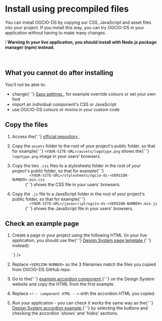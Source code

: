 
<Meta title="Docs/Install using precompiled files" />

<h1>Install using precompiled files</h1>
<p>
  You can install OGCIO-DS by copying our CSS, JavaScript and asset files into
  your project. If you install this way, you can try OGCIO-DS in your
  application without having to make many changes.
</p>
<div className="govie-warning-text">
  <span className="govie-warning-text__icon" aria-hidden="true">
    !
  </span>
  <strong className="govie-warning-text__text">
    <span className="govie-warning-text__assistive">Warning</span>
    In your live application, you should install with Node.js package manager (npm)
    instead.
  </strong>
</div>
<br />
<br />

<h2>What you cannot do after installing</h2>
<p>You'll not be able to:</p>
<ul>
  <li>
    change{' '}
    <a
      href="/?path=/story/docs-sass-api-reference--page"
      target="_blank"
      rel="noopener"
    >
      Sass settings
    </a>
    , for example override colours or set your own font
  </li>
  <li>import an individual component's CSS or JavaScript</li>
  <li>use OGCIO-DS colours or mixins in your custom code</li>
</ul>

<h2>Copy the files</h2>
<ol>
  <li>
    <p>
      Access the{' '}
      <a
        href="https://github.com/ogcio/ogcio-ds/tree/main/dist/%40ogcio"
        target="_blank"
        rel="noopener"
      >
        official repository
      </a>
      .
    </p>
  </li>
  <li>
    <p>
      Copy the <code>assets</code> folder to the root of your project's public
      folder, so that for example{' '}
      <code>&lt;YOUR-SITE-URL&gt;/assets/logotype.png</code> shows the{' '}
      <code>logotype.png</code> image in your users' browsers.
    </p>
  </li>
  <li>
    <p>
      Copy the two <code>.css</code> files to a stylesheets folder in the root
      of your project's public folder, so that for example{' '}
      <code>
        &lt;YOUR-SITE-URL&gt;/stylesheets/ogcio-ds-&lt;VERSION-NUMBER&gt;.min.css
      </code>{' '}
      shows the CSS file in your users' browsers.
    </p>
  </li>
  <li>
    <p>
      Copy the <code>.js</code> file to a JavaScript folder in the root of your
      project's public folder, so that for example{' '}
      <code>
        &lt;YOUR-SITE-URL&gt;/javascript/ogcio-ds-&lt;VERSION-NUMBER&gt;.min.js
      </code>{' '}
      shows the JavaScript file in your users' browsers.
    </p>
  </li>
</ol>

<h2 id="basic-example-page">Check an example page</h2>
<ol>
  <li>
    <p>
      Create a page in your project using the following HTML (in your live
      application, you should use the{' '}
      <a href="/?path=/docs/patterns-basic-page--default" target="_blank" rel="noopener">
        Design System page template
      </a>{' '}
      instead):
    </p>
    <CodeSnippet
    code={`<!DOCTYPE html>
<html lang="en" className="govie-template ">
  <head>
    <title>Example - OGCIO Design System</title>
    <meta name="viewport" content="width=device-width, initial-scale=1, viewport-fit=cover">
    <!--[if !IE 8]><!-->
      <link rel="stylesheet" href="/stylesheets/ogcio-ds-<VERSION-NUMBER>.min.css">
    <!--<![endif]-->
    <!--[if IE 8]>
      <link rel="stylesheet" href="/stylesheets/ogcio-ds-ie8-<VERSION-NUMBER>.min.css">
    <![endif]-->
  </head>
  <body className="govie-template__body ">
    <script>
      document.body.className = ((document.body.className) ? document.body.className + ' js-enabled' : 'js-enabled');
    </script>
    <!-- component HTML -->
    <script src="/javascript/ogcio-ds-<VERSION-NUMBER>.min.js"></script>
    <script>
      window.GOVIEFrontend.initAll()
    </script>
  </body>
</html>
    `}
     />
  </li>
  <li>
    <p>
      Replace <code>&lt;VERSION-NUMBER&gt;</code> so the 3 filenames match the
      files you copied from OGCIO-DS GitHub repo.
    </p>
  </li>
  <li>
    <p>
      Go to the{' '}
      <a href="/?path=/docs/typography-accordion--default" target="_blank" rel="noopener">
        example accordion component
      </a>{' '}
      on the Design System website and copy the HTML from the first example.
    </p>
  </li>
  <li>
    <p>
      Replace <code>&lt;!-- component HTML --&gt;</code> with the accordion HTML
      you copied.
    </p>
  </li>
  <li>
    <p>
      Run your application - you can check it works the same way as the{' '}
      <a href="/?path=/story/typography-accordion--default" target="_blank" rel="noopener">
        Design System accordion example
      </a>{' '}
      by selecting the buttons and checking the accordion 'shows' and 'hides'
      sections.
    </p>
  </li>
</ol>
